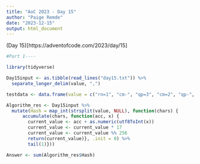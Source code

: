 ```yaml
---
title: "AoC 2023 - Day 15"
author: "Paige Remde"
date: "2023-12-15"
output: html_document
---
```


(Day 15)[https://adventofcode.com/2023/day/15]

```r

#Part 1----

library(tidyverse)

Day15input <- as.tibble(read_lines("day15.txt")) %>%
  separate_longer_delim(value, ",")

testdata <- data.frame(value = c("rn=1", "cm-", "qp=3", "cm=2", "qp-", "pc=4", "ot=9", "ab=5", "pc-", "pc=6", "ot=7"))

Algorithm_res <- Day15input %>%
  mutate(Hash = map_int(strsplit(value, NULL), function(chars) {
      accumulate(chars, function(acc, x) {
        current_value <- acc + as.numeric(utf8ToInt(x))
        current_value <- current_value * 17
        current_value <- current_value %% 256
        return(current_value)}, .init = 0) %>%
        tail(1)}))

Answer <- sum(Algorithm_res$Hash)

```



